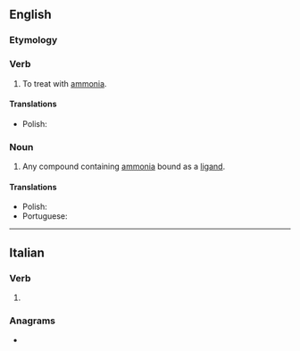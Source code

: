 ==English==

===Etymology===
{{suffix|en|ammonia|ate}}

===Verb===
{{en-verb}}

# {{lb|en|transitive}} To treat with [[ammonia]].

====Translations====
{{trans-top}}
{{trans-mid}}
* Polish: {{t|pl|amoniakować|impf}}
{{trans-bottom}}

===Noun===
{{en-noun}}

# {{lb|en|inorganic chemistry}} Any compound containing [[ammonia]] bound as a [[ligand]].

====Translations====
{{trans-top|any compound containing ammonia bound as a ligand}}
* Polish: {{t|pl|amoniakat|m}} {{qualifier|when referring to ammoniated salts}}
* Portuguese: {{t|pt|amoniato|m}}
{{trans-mid}}
{{trans-bottom}}

----

==Italian==

===Verb===
{{head|it|verb form}}

# {{inflection of|it|ammonire||2|p|pres|subj}}

===Anagrams===
* {{anagrams|it|a=aaeimmnot|ammoinate}}